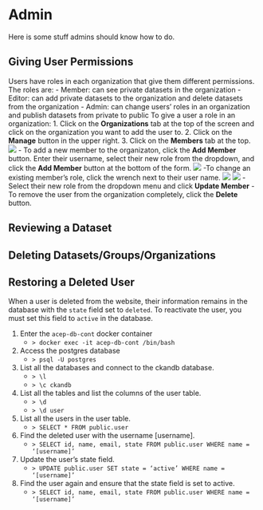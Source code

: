 # Admin

Here is some stuff admins should know how to do.

## Giving User Permissions {.unnumbered}
Users have roles in each organization that give them different permissions.  
The roles are:
- Member: can see private datasets in the organization
- Editor: can add private datasets to the organization and delete datasets from the organization
- Admin: can change users' roles in an organization and publish datasets from private to public
To give a user a role in an organization:
1. Click on the __Organizations__ tab at the top of the screen and click on the organization you want to add the user to. 
2. Click on the __Manage__ button in the upper right.
3. Click on the __Members__ tab at the top.
![](images/orgmembers.png)
    - To add a new member to the organizaton, click the __Add Member__ button. Enter their username, select their new role from the dropdown, and click the __Add Member__ button at the bottom of the form.
    ![](images/addorgmember.png)
    -To change an existing member's role, click the wrench next to their user name.
    ![](images/editmember.png)
    ![](images/deletemember.png)
        - Select their new role from the dropdown menu and click __Update Member__
        - To remove the user from the organization completely, click the __Delete__ button.

## Reviewing a Dataset {.unnumbered}

## Deleting Datasets/Groups/Organizations {.unnumbered}

## Restoring a Deleted User {.unnumbered}
When a user is deleted from the website, their information remains in the database with the `state` field set to `deleted`. To reactivate the user, you must set this field to `active` in the database.  

1. Enter the `acep-db-cont` docker container  
    - `> docker exec -it acep-db-cont /bin/bash`  
2. Access the postgres database  
    - `> psql -U postgres`  
3. List all the databases and connect to the ckandb database.
    - `> \l`
    - `> \c ckandb`
4. List all the tables and list the columns of the user table.
    - `> \d`
    - `> \d user`
5. List all the users in the user table.
    - `> SELECT * FROM public.user`
6. Find the deleted user with the username [username].
    - `> SELECT id, name, email, state FROM public.user WHERE name = ‘[username]’`
7. Update the user’s state field.
    - `> UPDATE public.user SET state = ‘active’ WHERE name = ‘[username]’`
8. Find the user again and ensure that the state field is set to active.
    - `> SELECT id, name, email, state FROM public.user WHERE name = ‘[username]’`
